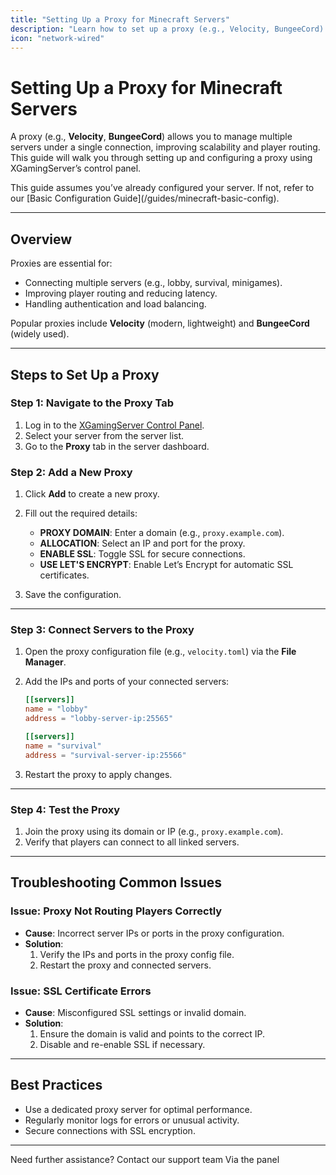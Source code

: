 ```yaml
---
title: "Setting Up a Proxy for Minecraft Servers"
description: "Learn how to set up a proxy (e.g., Velocity, BungeeCord) to manage multiple servers under a single connection."
icon: "network-wired"
---
```


# Setting Up a Proxy for Minecraft Servers  

A proxy (e.g., **Velocity**, **BungeeCord**) allows you to manage multiple servers under a single connection, improving scalability and player routing. This guide will walk you through setting up and configuring a proxy using XGamingServer’s control panel.  

<Callout type="info">  
This guide assumes you’ve already configured your server. If not, refer to our [Basic Configuration Guide](/guides/minecraft-basic-config).  
</Callout>  

---

## Overview  

Proxies are essential for:  
- Connecting multiple servers (e.g., lobby, survival, minigames).  
- Improving player routing and reducing latency.  
- Handling authentication and load balancing.  

Popular proxies include **Velocity** (modern, lightweight) and **BungeeCord** (widely used).  

---

## Steps to Set Up a Proxy  

### Step 1: Navigate to the Proxy Tab  
1. Log in to the [XGamingServer Control Panel](https://panel.xgamingserver.com).  
2. Select your server from the server list.  
3. Go to the **Proxy** tab in the server dashboard.  

### Step 2: Add a New Proxy  
1. Click **Add** to create a new proxy.  
2. Fill out the required details:  
   - **PROXY DOMAIN**: Enter a domain (e.g., `proxy.example.com`).  
   - **ALLOCATION**: Select an IP and port for the proxy.  
   - **ENABLE SSL**: Toggle SSL for secure connections.  
   - **USE LET'S ENCRYPT**: Enable Let’s Encrypt for automatic SSL certificates.  

3. Save the configuration.  

---

### Step 3: Connect Servers to the Proxy  

1. Open the proxy configuration file (e.g., `velocity.toml`) via the **File Manager**.  
2. Add the IPs and ports of your connected servers:  

   ```toml
   [[servers]]
   name = "lobby"
   address = "lobby-server-ip:25565"

   [[servers]]
   name = "survival"
   address = "survival-server-ip:25566"
   ```

3. Restart the proxy to apply changes.  

---

### Step 4: Test the Proxy  

1. Join the proxy using its domain or IP (e.g., `proxy.example.com`).  
2. Verify that players can connect to all linked servers.  

---

## Troubleshooting Common Issues  

### Issue: Proxy Not Routing Players Correctly  
- **Cause**: Incorrect server IPs or ports in the proxy configuration.  
- **Solution**:  
  1. Verify the IPs and ports in the proxy config file.  
  2. Restart the proxy and connected servers.  

### Issue: SSL Certificate Errors  
- **Cause**: Misconfigured SSL settings or invalid domain.  
- **Solution**:  
  1. Ensure the domain is valid and points to the correct IP.  
  2. Disable and re-enable SSL if necessary.  

---

## Best Practices  

- Use a dedicated proxy server for optimal performance.  
- Regularly monitor logs for errors or unusual activity.  
- Secure connections with SSL encryption.  

---

Need further assistance? Contact our support team Via the panel